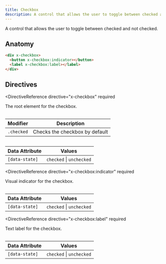 ```yaml
---
title: Checkbox
description: A control that allows the user to toggle between checked and not checked.
---
```



<Toolbelt />

<Lede>
  A control that allows the user to toggle between checked and not checked.
</Lede>

<CheckboxDemo />

## Anatomy

```html
<div x-checkbox>
  <button x-checkbox:indicator></button>
  <label x-checkbox:label></label>
</div>
```

## Directives

<DirectiveReference
  directive="x-checkbox"
  required
>
  The root element for the checkbox.

  <Table>

| Modifier   | Description                    |
| ---------- | ------------------------------ |
| `.checked` | Checks the checkbox by default |

  </Table>

  <Table>

| Data Attribute | Values                   |
| -------------- | ------------------------ |
| `[data-state]` | `checked` \| `unchecked` |

  </Table>
</DirectiveReference>

<DirectiveReference
  directive="x-checkbox:indicator"
  required
>
  Visual indicator for the checkbox.

  <Table>

| Data Attribute | Values                   |
| -------------- | ------------------------ |
| `[data-state]` | `checked` \| `unchecked` |

  </Table>
</DirectiveReference>

<DirectiveReference
  directive="x-checkbox:label"
  required
>
  Text label for the checkbox.

  <Table>

| Data Attribute | Values                   |
| -------------- | ------------------------ |
| `[data-state]` | `checked` \| `unchecked` |

  </Table>
</DirectiveReference>
